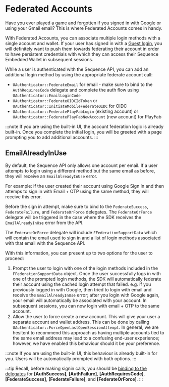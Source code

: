 # Federated Accounts

Have you ever played a game and forgotten if you signed in with Google or using your Gmail email? This is where Federated Accounts comes in handy.

With Federated Accounts, you can associate multiple login methods with a single account and wallet. If your user has signed in with a [Guest login](/sdk/unreal/authentication/guest), you will definitely want to push them towards federating their account in order to have persistent credentials with which they can access their Sequence Embedded Wallet in subsequent sessions.

While a user is authenticated with the Sequence API, you can add an additional login method by using the appropriate federate account call:

- `UAuthenticator::FederateEmail` for email - make sure to bind to the `AuthRequiresCode` delegate and complete the auth flow using `UAuthenticator::EmailLoginCode`
- `UAuthenticator::FederateOIDCIdToken` or `UAuthenticator::InitiateMobileFederateOIDC` for OIDC
- `UAuthenticator::FederatePlayFabLogin` (existing account) or `UAuthenticator::FederatePlayFabNewAccount` (new account) for PlayFab

:::note
If you are using the built-in UI, the account federation logic is already built-in. Once you complete the initial login, you will be greeted with a page prompting you to add additional accounts.
:::

## EmailAlreadyInUse

By default, the Sequence API only allows one account per email. If a user attempts to login using a different method but the same email as before, they will receive an `EmailAlreadyInUse` error.

For example: if the user created their account using Google Sign In and then attemps to sign in with Email + OTP using the same method, they will receive this error.

Before the sign in attempt, make sure to bind to the `FederateSuccess`, `FederateFailure`, and `FederateOrForce` delegates. The `FederateOrForce` delegate will be triggered in the case where the SDK receives the `EmailAlreadyInUse` error from the API.

The `FederateOrForce` delegate will include `FFederationSupportData` which will contain the email used to sign in and a list of login methods associated with that email with the Sequence API.

With this information, you can present up to two options for the user to proceed:

1. Prompt the user to login with one of the login methods included in the `FFederationSupportData` object. Once the user successfully logs in with one of the prompted login methods, the SDK will automatically federate their account using the cached login attempt that failed. e.g. if you previously logged in with Google, then tried to login with email and receive the `EmailAlreadyInUse` error; after you login with Google again, your email will automatically be associated with your account. In subsequent sessions, you can now login with email + OTP to the same account.
2. Allow the user to force create a new account. This will give your user a separate account and wallet address. This can be done by calling `UAuthenticator::ForceOpenLastOpenSessionAttempt`. In general, we are hesitent to recommend this approach as having multiple accounts tied to the same email address may lead to a confusing end-user experience; however, we have enabled this behaviour should it be your preference.

:::note
If you are using the built-in UI, this behaviour is already built-in for you. Users will be automatically prompted with both options.
:::

:::tip
Recall, before making signin calls, you should be [binding to the delegates](/sdk/unreal/authentication/intro#binding-to-the-delegates) for **[AuthSuccess]**, **[AuthFailure]**, **[AuthRequiresCode]**, **[FederateSuccess]**, **[FederateFailure]**, and **[FederateOrForce]**.
:::
